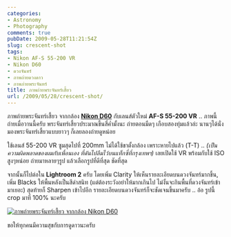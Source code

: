 ```yaml
---
categories:
- Astronomy
- Photography
comments: true
pubDate: 2009-05-28T11:21:54Z
slug: crescent-shot
tags:
- Nikon AF-S 55-200 VR
- Nikon D60
- ดวงจันทร์
- ภาพถ่ายดวงดาว
- ภาพภ่ายพระจันทร์
title: ภาพถ่ายพระจันทร์เสี้ยว
url: /2009/05/28/crescent-shot/
---
```


ภาพถ่ายพระจันทร์เสี้ยว จากกล้อง [**Nikon D60**](https://armno.in.th/content/nikon-d60) กับเลนส์ตัวใหม่ **AF-S 55-200 VR** .. ภาพนี้ถ่ายเมื่อวานนี้ครับ พระจันทร์เสี้ยวประมาณขึ้นสี่ค่ำมั้งนะ ถ่ายตอนมืดๆ เกือบสองทุ่มแล้วล่ะ นานๆได้นั่งมองพระจันทร์เสี้ยวแบบยาวๆ ก็เลยลองถ่ายดูหน่อย



ใช้เลนส์ 55-200 VR ซูมสุดไปที่ 200mm ไม่ได้ใช้ขาตั้งกล้อง เพราะหายไปแล้ว (T-T) .. _(เป็นความผิดพลาดของผมกับเพื่อนเอง ที่ดันไปลืมไว้บนแท็กซี่ที่กรุงเทพฯ)_ เลยเปิดใช้ VR พร้อมกับใช้ ISO สูงๆหน่อย ถ่ายมาหลายๆรูป แล้วเลือกรูปที่ดีที่สุด ชัดที่สุด



จากนั้นก็ไปต่อใน **Lightroom 2** ครับ โดยเพิ่ม Clarity ให้เห็นรายละเอียดบนดวงจันทร์มากขึ้น, เพิ่ม Blacks ให้พื้นหลังเป็นสีดำสนิท (แต่ต้องระวังอย่าให้มากเกินไป ไม่งั้นจะกินพื้นที่ดวงจันทร์เข้ามาเยอะ) สุดท้ายก็ Sharpen เข้าไปอีก รายละเอียดบนดวงจันทร์ก็จะชัดเจนขึ้นมาครับ .. อ้อ รูปนี้ crop มาที่ 100% นะครับ



[![ภาพถ่ายพระจันทร์เสี้ยว จากกล้อง Nikon D60](https://armno.in.th/wp-content/uploads/2009/05/moon-thumb.jpg)](https://armno.in.th/wp-content/uploads/2009/05/moon.jpg)



ขอให้ทุกคนมีความสุขกับการดูดาวนะครับ
